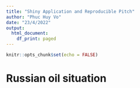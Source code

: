 ```yaml
---
title: "Shiny Application and Reproducible Pitch"
author: "Phuc Huy Vo"
date: "23/4/2022"
output:
  html_document:
    df_print: paged
---
```


```r
knitr::opts_chunk$set(echo = FALSE)
```

# Russian oil situation


